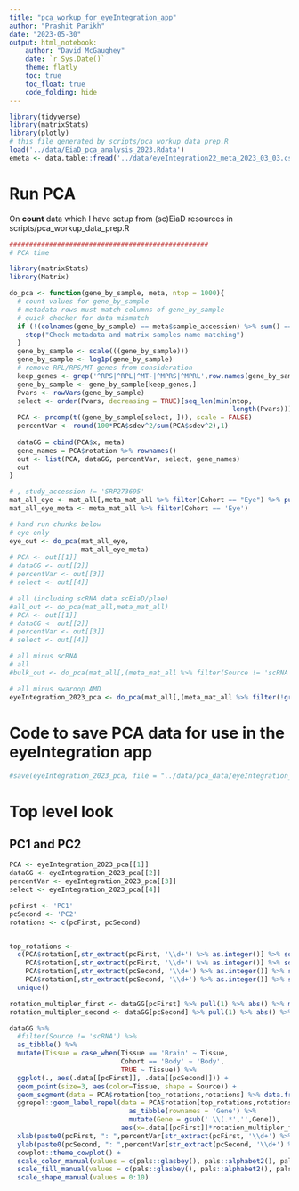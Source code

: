 ```yaml
---
title: "pca_workup_for_eyeIntegration_app"
author: "Prashit Parikh"
date: "2023-05-30"
output: html_notebook:
    author: "David McGaughey"
    date: `r Sys.Date()`
    theme: flatly
    toc: true
    toc_float: true
    code_folding: hide
---
```


```r
library(tidyverse)
library(matrixStats)
library(plotly)
# this file generated by scripts/pca_workup_data_prep.R
load('../data/EiaD_pca_analysis_2023.Rdata')
emeta <- data.table::fread('../data/eyeIntegration22_meta_2023_03_03.csv.gz')
```
# Run PCA 

On **count** data which I have setup from (sc)EiaD resources in scripts/pca_workup_data_prep.R 

```r
##################################################
# PCA time

library(matrixStats)
library(Matrix)

do_pca <- function(gene_by_sample, meta, ntop = 1000){
  # count values for gene_by_sample
  # metadata rows must match columns of gene_by_sample
  # quick checker for data mismatch
  if (!(colnames(gene_by_sample) == meta$sample_accession) %>% sum() == ncol(gene_by_sample)){
    stop("Check metadata and matrix samples name matching")
  }
  gene_by_sample <- scale(((gene_by_sample)))
  gene_by_sample <- log1p(gene_by_sample)
  # remove RPL/RPS/MT genes from consideration 
  keep_genes <- grep('^RPS|^RPL|^MT-|^MPRS|^MPRL',row.names(gene_by_sample),value = TRUE, invert = TRUE)
  gene_by_sample <- gene_by_sample[keep_genes,]
  Pvars <- rowVars(gene_by_sample)
  select <- order(Pvars, decreasing = TRUE)[seq_len(min(ntop, 
                                                        length(Pvars)))]
  PCA <- prcomp(t((gene_by_sample[select, ])), scale = FALSE)
  percentVar <- round(100*PCA$sdev^2/sum(PCA$sdev^2),1)
  
  dataGG = cbind(PCA$x, meta)
  gene_names = PCA$rotation %>% rownames()
  out <- list(PCA, dataGG, percentVar, select, gene_names)
  out
}

# , study_accession != 'SRP273695'
mat_all_eye <- mat_all[,meta_mat_all %>% filter(Cohort == "Eye") %>% pull(sample_accession)]
mat_all_eye_meta <- meta_mat_all %>% filter(Cohort == 'Eye')

# hand run chunks below
# eye only
eye_out <- do_pca(mat_all_eye,
                  mat_all_eye_meta)
# PCA <- out[[1]]
# dataGG <- out[[2]]
# percentVar <- out[[3]]
# select <- out[[4]]

# all (including scRNA data scEiaD/plae)
#all_out <- do_pca(mat_all,meta_mat_all)
# PCA <- out[[1]]
# dataGG <- out[[2]]
# percentVar <- out[[3]]
# select <- out[[4]]

# all minus scRNA
# all
#bulk_out <- do_pca(mat_all[,(meta_mat_all %>% filter(Source != 'scRNA') %>% #pull(sample_accession))], meta_mat_all %>% filter(Source != 'scRNA') )

# all minus swaroop AMD
eyeIntegration_2023_pca <- do_pca(mat_all[,(meta_mat_all %>% filter(!grepl("AMD", Perturbation)) %>% pull(sample_accession))], meta_mat_all %>% filter(!grepl("AMD", Perturbation)) )
```

# Code to save PCA data for use in the eyeIntegration app

```r
#save(eyeIntegration_2023_pca, file = "../data/pca_data/eyeIntegration_2023_pca.RData")
```

# Top level look

## PC1 and PC2
```r
PCA <- eyeIntegration_2023_pca[[1]]
dataGG <- eyeIntegration_2023_pca[[2]]
percentVar <- eyeIntegration_2023_pca[[3]]
select <- eyeIntegration_2023_pca[[4]]

pcFirst <- 'PC1'
pcSecond <- 'PC2'
rotations <- c(pcFirst, pcSecond)


top_rotations <- 
  c(PCA$rotation[,str_extract(pcFirst, '\\d+') %>% as.integer()] %>% sort() %>% head(3) %>% names(),
    PCA$rotation[,str_extract(pcFirst, '\\d+') %>% as.integer()] %>% sort() %>% tail(3) %>% names(),
    PCA$rotation[,str_extract(pcSecond, '\\d+') %>% as.integer()] %>% sort() %>% head(3) %>% names(),
    PCA$rotation[,str_extract(pcSecond, '\\d+') %>% as.integer()] %>% sort() %>% tail(3) %>% names()) %>% 
  unique()

rotation_multipler_first <- dataGG[pcFirst] %>% pull(1) %>% abs() %>% max() / PCA$rotation[,str_extract(pcFirst, '\\d+') %>% as.integer()] %>% abs() %>% max()
rotation_multipler_second <- dataGG[pcSecond] %>% pull(1) %>% abs() %>% max() / PCA$rotation[,str_extract(pcSecond, '\\d+') %>% as.integer()] %>% abs() %>% max()

dataGG %>%
  #filter(Source != 'scRNA') %>% 
  as_tibble() %>% 
  mutate(Tissue = case_when(Tissue == 'Brain' ~ Tissue,
                            Cohort == 'Body' ~ 'Body',
                            TRUE ~ Tissue)) %>% 
  ggplot(., aes(.data[[pcFirst]], .data[[pcSecond]])) +
  geom_point(size=3, aes(color=Tissue, shape = Source)) +
  geom_segment(data = PCA$rotation[top_rotations,rotations] %>% data.frame(), aes(x=0,y=0, xend = .data[[pcFirst]]*rotation_multipler_first, yend = .data[[pcSecond]]*rotation_multipler_second)) +
  ggrepel::geom_label_repel(data = PCA$rotation[top_rotations,rotations] %>% 
                              as_tibble(rownames = 'Gene') %>% 
                              mutate(Gene = gsub(' \\(.*','',Gene)), 
                            aes(x=.data[[pcFirst]]*rotation_multipler_first, y = .data[[pcSecond]] * rotation_multipler_second, label = Gene)) +
  xlab(paste0(pcFirst, ": ",percentVar[str_extract(pcFirst, '\\d+') %>% as.integer()],"% variance")) +
  ylab(paste0(pcSecond, ": ",percentVar[str_extract(pcSecond, '\\d+') %>% as.integer()],"% variance")) + 
  cowplot::theme_cowplot() +
  scale_color_manual(values = c(pals::glasbey(), pals::alphabet2(), pals::alphabet2()) %>% unname()) +
  scale_fill_manual(values = c(pals::glasbey(), pals::alphabet2(), pals::alphabet2()) %>% unname()) +
  scale_shape_manual(values = 0:10) 
```
